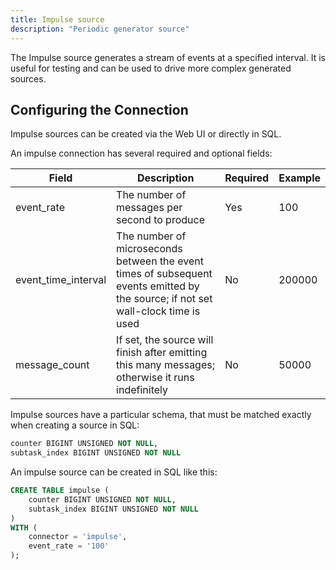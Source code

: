 ```yaml
---
title: Impulse source
description: "Periodic generator source"
---
```


The Impulse source generates a stream of events at a specified interval. It is useful for
testing and can be used to drive more complex generated sources.

## Configuring the Connection

Impulse sources can be created via the Web UI or directly in SQL.

An impulse connection has several required and optional fields:

| Field | Description | Required | Example |
| ----- | ----------- | -------- | ------- |
| event_rate | The number of messages per second to produce | Yes | 100 |
| event_time_interval | The number of microseconds between the event times of subsequent events emitted by the source; if not set wall-clock time is used | No | 200000 |
| message_count | If set, the source will finish after emitting this many messages; otherwise it runs indefinitely | No | 50000 |

Impulse sources have a particular schema, that must be matched exactly when
creating a source in SQL:

```sql
counter BIGINT UNSIGNED NOT NULL,
subtask_index BIGINT UNSIGNED NOT NULL
```

An impulse source can be created in SQL like this:

```sql
CREATE TABLE impulse (
    counter BIGINT UNSIGNED NOT NULL,
    subtask_index BIGINT UNSIGNED NOT NULL
)
WITH (
    connector = 'impulse',
    event_rate = '100'
);
```
